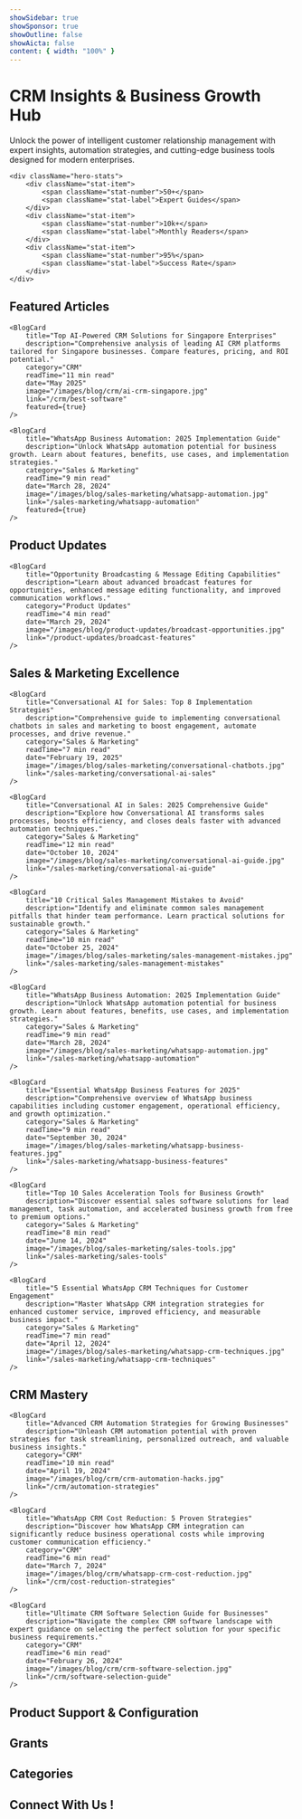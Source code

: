 ```yaml
---
showSidebar: true
showSponsor: true
showOutline: false
showAicta: false
content: { width: "100%" }
---
```



<HomepageLayout>

# CRM Insights & Business Growth Hub

<div className="hero-section">
    <div className="hero-description">
        Unlock the power of intelligent customer relationship management with expert insights, automation strategies,
        and cutting-edge business tools designed for modern enterprises.
    </div>

    <div className="hero-stats">
        <div className="stat-item">
            <span className="stat-number">50+</span>
            <span className="stat-label">Expert Guides</span>
        </div>
        <div className="stat-item">
            <span className="stat-number">10k+</span>
            <span className="stat-label">Monthly Readers</span>
        </div>
        <div className="stat-item">
            <span className="stat-number">95%</span>
            <span className="stat-label">Success Rate</span>
        </div>
    </div>

</div>

## Featured Articles

<section className="blog-grid featured-grid">
    <BlogCard
        title="Automated Lead Distribution & Dynamic WhatsApp Messaging"
        description="Discover revolutionary CRM features: automated round-robin lead assignment through user groups and interactive WhatsApp messaging with lists, buttons, and CTA links for enhanced customer engagement."
        date="June 11, 2025"
        category="Product Updates"
        readTime="4 min read"
        image="/images/blog/product-updates/round-robin-lead.jpg"
        link="/product-updates/round-robin-lead-assignment"
        featured={true}
    />

    <BlogCard
        title="Top AI-Powered CRM Solutions for Singapore Enterprises"
        description="Comprehensive analysis of leading AI CRM platforms tailored for Singapore businesses. Compare features, pricing, and ROI potential."
        category="CRM"
        readTime="11 min read"
        date="May 2025"
        image="/images/blog/crm/ai-crm-singapore.jpg"
        link="/crm/best-software"
        featured={true}
    />

    <BlogCard
        title="WhatsApp Business Automation: 2025 Implementation Guide"
        description="Unlock WhatsApp automation potential for business growth. Learn about features, benefits, use cases, and implementation strategies."
        category="Sales & Marketing"
        readTime="9 min read"
        date="March 28, 2024"
        image="/images/blog/sales-marketing/whatsapp-automation.jpg"
        link="/sales-marketing/whatsapp-automation"
        featured={true}
    />

</section>

## Product Updates

<section className="blog-grid" id="product-updates">
    <BlogCard
        title="New Year 2025 Feature Release: What's Coming Next"
        description="Exciting preview of upcoming features including advanced analytics, team collaboration tools, and enhanced security measures launching in early 2025."
        category="Product Updates"
        readTime="6 min read"
        date="January 2025"
        image="/images/blog/product-updates/2025-feature-preview.jpg"
        link="/product-updates/latest-updates"
    />
    <BlogCard
        title="Automated Lead Distribution & Dynamic WhatsApp Messaging"
        description="Discover revolutionary CRM features: automated round-robin lead assignment through user groups and interactive WhatsApp messaging with lists, buttons, and CTA links for enhanced customer engagement."
        date="June 11, 2025"
        category="Product Updates"
        readTime="4 min read"
        image="/images/blog/product-updates/round-robin-lead.jpg"
        link="/product-updates/round-robin-lead-assignment"
    />
    <BlogCard
        title="Advanced Chatbot Personas with Cloud Storage Integration"
        description="Explore custom chatbot personalities with seamless Google Drive and OneDrive integration for enhanced knowledge management capabilities."
        category="Product Updates"
        readTime="4 min read"
        date="May 19, 2025"
        image="/images/blog/product-updates/custom-chatbot-persona.jpg"
        link="/product-updates/chatbot-integration"
    />

    <BlogCard
        title="Opportunity Broadcasting & Message Editing Capabilities"
        description="Learn about advanced broadcast features for opportunities, enhanced message editing functionality, and improved communication workflows."
        category="Product Updates"
        readTime="4 min read"
        date="March 29, 2024"
        image="/images/blog/product-updates/broadcast-opportunities.jpg"
        link="/product-updates/broadcast-features"
    />

</section>

## Sales & Marketing Excellence

<section className="blog-grid" id="sales-marketing">
    <BlogCard
        title="Revolutionary CRM Phone System Integration"
        description="Transform team productivity with integrated CRM phone systems. Improve call tracking, follow-ups, and business communication efficiency."
        category="Sales & Marketing"
        readTime="8 min read"
        date="April 4, 2025"
        image="/images/blog/sales-marketing/crm-phone-integration.jpg"
        link="/sales-marketing/crm-phone-integration"
    />

    <BlogCard
        title="Conversational AI for Sales: Top 8 Implementation Strategies"
        description="Comprehensive guide to implementing conversational chatbots in sales and marketing to boost engagement, automate processes, and drive revenue."
        category="Sales & Marketing"
        readTime="7 min read"
        date="February 19, 2025"
        image="/images/blog/sales-marketing/conversational-chatbots.jpg"
        link="/sales-marketing/conversational-ai-sales"
    />

    <BlogCard
        title="Conversational AI in Sales: 2025 Comprehensive Guide"
        description="Explore how Conversational AI transforms sales processes, boosts efficiency, and closes deals faster with advanced automation techniques."
        category="Sales & Marketing"
        readTime="12 min read"
        date="October 10, 2024"
        image="/images/blog/sales-marketing/conversational-ai-guide.jpg"
        link="/sales-marketing/conversational-ai-guide"
    />

    <BlogCard
        title="10 Critical Sales Management Mistakes to Avoid"
        description="Identify and eliminate common sales management pitfalls that hinder team performance. Learn practical solutions for sustainable growth."
        category="Sales & Marketing"
        readTime="10 min read"
        date="October 25, 2024"
        image="/images/blog/sales-marketing/sales-management-mistakes.jpg"
        link="/sales-marketing/sales-management-mistakes"
    />

    <BlogCard
        title="WhatsApp Business Automation: 2025 Implementation Guide"
        description="Unlock WhatsApp automation potential for business growth. Learn about features, benefits, use cases, and implementation strategies."
        category="Sales & Marketing"
        readTime="9 min read"
        date="March 28, 2024"
        image="/images/blog/sales-marketing/whatsapp-automation.jpg"
        link="/sales-marketing/whatsapp-automation"
    />

    <BlogCard
        title="Essential WhatsApp Business Features for 2025"
        description="Comprehensive overview of WhatsApp business capabilities including customer engagement, operational efficiency, and growth optimization."
        category="Sales & Marketing"
        readTime="9 min read"
        date="September 30, 2024"
        image="/images/blog/sales-marketing/whatsapp-business-features.jpg"
        link="/sales-marketing/whatsapp-business-features"
    />

    <BlogCard
        title="Top 10 Sales Acceleration Tools for Business Growth"
        description="Discover essential sales software solutions for lead management, task automation, and accelerated business growth from free to premium options."
        category="Sales & Marketing"
        readTime="8 min read"
        date="June 14, 2024"
        image="/images/blog/sales-marketing/sales-tools.jpg"
        link="/sales-marketing/sales-tools"
    />

    <BlogCard
        title="5 Essential WhatsApp CRM Techniques for Customer Engagement"
        description="Master WhatsApp CRM integration strategies for enhanced customer service, improved efficiency, and measurable business impact."
        category="Sales & Marketing"
        readTime="7 min read"
        date="April 12, 2024"
        image="/images/blog/sales-marketing/whatsapp-crm-techniques.jpg"
        link="/sales-marketing/whatsapp-crm-techniques"
    />

</section>

## CRM Mastery

<section className="blog-grid" id="crm">
    <BlogCard
        title="CRM 2.0: AI-Powered Customer Relationship Revolution"
        description="Explore how artificial intelligence is transforming CRM systems, enabling businesses to enhance customer engagement and operational efficiency."
        category="CRM"
        readTime="7 min read"
        date="May 30, 2024"
        image="/images/blog/crm/crm-ai-revolution.jpg"
        link="/crm/ai-crm-revolution"
    />

    <BlogCard
        title="Advanced CRM Automation Strategies for Growing Businesses"
        description="Unleash CRM automation potential with proven strategies for task streamlining, personalized outreach, and valuable business insights."
        category="CRM"
        readTime="10 min read"
        date="April 19, 2024"
        image="/images/blog/crm/crm-automation-hacks.jpg"
        link="/crm/automation-strategies"
    />

    <BlogCard
        title="WhatsApp CRM Cost Reduction: 5 Proven Strategies"
        description="Discover how WhatsApp CRM integration can significantly reduce business operational costs while improving customer communication efficiency."
        category="CRM"
        readTime="6 min read"
        date="March 7, 2024"
        image="/images/blog/crm/whatsapp-crm-cost-reduction.jpg"
        link="/crm/cost-reduction-strategies"
    />

    <BlogCard
        title="Ultimate CRM Software Selection Guide for Businesses"
        description="Navigate the complex CRM software landscape with expert guidance on selecting the perfect solution for your specific business requirements."
        category="CRM"
        readTime="6 min read"
        date="February 26, 2024"
        image="/images/blog/crm/crm-software-selection.jpg"
        link="/crm/software-selection-guide"
    />

</section>

## Product Support & Configuration

<section className="blog-grid" id="product-support">
    <BlogCard
        title="Message Module Profile Permissions: Complete Configuration Guide"
        description="Comprehensive guide for defining and managing message permissions in CRM systems to enhance communication security and data protection."
        category="Product Support"
        readTime="4 min read"
        date="August 9, 2024"
        image="/images/blog/product-support/profile-permissions.jpg"
        link="/product-support/profile-permissions"
    />
</section>

## Grants

## Categories

<div className="category-grid">
    <CategoryBadge
        name="Product Updates"
        count="4"
        color="blue"
        description="Latest features and improvements"
        href="#product-updates"
    />
    <CategoryBadge
        name="Sales & Marketing"
        count="8"
        color="green"
        description="Growth strategies and automation"
        href="#sales-marketing"
    />
    <CategoryBadge name="CRM" count="4" color="purple" description="Customer relationship management" href="#crm" />
    <CategoryBadge
        name="Product Support"
        count="1"
        color="orange"
        description="Technical guides and troubleshooting"
        href="#product-support"
    />
    <CategoryBadge
        name="Grants"
        count="0"
        color="red"
        description="Technical guides and troubleshooting"
        href="#product-support"
    />
</div>

## Connect With Us !

<NewsletterForm />

</HomepageLayout>
